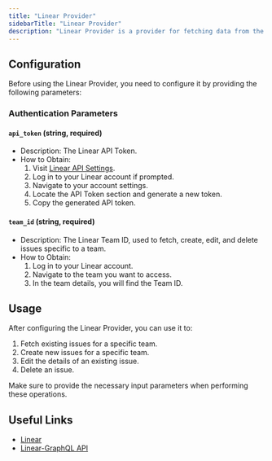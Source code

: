 ```yaml
---
title: "Linear Provider"
sidebarTitle: "Linear Provider"
description: "Linear Provider is a provider for fetching data from the Linear API."
---
```


## Configuration

Before using the Linear Provider, you need to configure it by providing the following parameters:

### Authentication Parameters

#### `api_token` (string, required)

- Description: The Linear API Token.
- How to Obtain:
  1. Visit [Linear API Settings](https://linear.app/bcv/settings/api).
  2. Log in to your Linear account if prompted.
  3. Navigate to your account settings.
  4. Locate the API Token section and generate a new token.
  5. Copy the generated API token.

#### `team_id` (string, required)

- Description: The Linear Team ID, used to fetch, create, edit, and delete issues specific to a team.
- How to Obtain:
  1. Log in to your Linear account.
  2. Navigate to the team you want to access.
  3. In the team details, you will find the Team ID.

## Usage

After configuring the Linear Provider, you can use it to:

1. Fetch existing issues for a specific team.
2. Create new issues for a specific team.
3. Edit the details of an existing issue.
4. Delete an issue.

Make sure to provide the necessary input parameters when performing these operations.

## Useful Links

- [Linear](https://linear.app/)
- [Linear-GraphQL API](https://developers.linear.app/docs/graphql/working-with-the-graphql-api)
